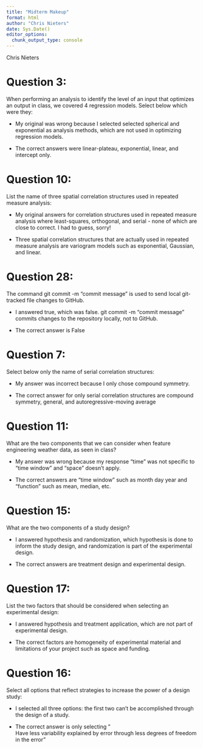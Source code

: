 ```yaml
---
title: "Midterm Makeup"
format: html
author: "Chris Nieters"
date: Sys.Date()
editor_options:
  chunk_output_type: console
---
```


Chris Nieters

# Question 3:
When performing an analysis to identify the level of an input that optimizes an output in class, we covered 4 regression models. Select below which were they:

  - My original was wrong because I selected selected spherical and exponential as analysis methods, which are not used in optimizing regression models. 
  
  - The correct answers were linear-plateau, exponential, linear, and intercept only. 
  
  
# Question 10: 
List the name of three spatial correlation structures used in repeated measure analysis:

  - My original answers for correlation structures used in repeated measure analysis where least-squares, orthogonal, and serial - none of which are close to correct. I had to guess, sorry!
  
  - Three spatial correlation structures that are actually used in repeated measure analysis are variogram models such as exponential, Gaussian, and linear.
  

# Question 28:
The command
git commit -m "commit message"
is used to send local git-tracked file changes to GitHub.

  - I answered true, which was false. git commit -m "commit message" commits changes to the repository locally, not to GitHub.
  
  - The correct answer is False
  

# Question 7:
Select below only the name of serial correlation structures:

  - My answer was incorrect because I only chose compound symmetry.

  - The correct answer for only serial correlation structures are compound symmetry, general, and autoregressive-moving average
  

# Question 11:
What are the two components that we can consider when feature engineering weather data, as seen in class?

  - My answer was wrong because my response "time" was not specific to "time window" and "space" doesn't apply.

  - The correct answers are "time window" such as month day year and "function" such as mean, median, etc.

# Question 15:
What are the two components of a study design?

  - I answered hypothesis and randomization, which hypothesis is done to inform the study design, and randomization is part of the experimental design.
  
  - The correct answers are treatment design and experimental design.
  

# Question 17:
List the two factors that should be considered when selecting an experimental design:

  - I answered hypothesis and treatment application, which are not part of experimental design.
  
  - The correct factors are homogeneity of experimental material and limitations of your project such as space and funding.
  
# Question 16:
Select all options that reflect strategies to increase the power of a design study:

  - I selected all three options: the first two can't be accomplished through the design of a study.
  
  - The correct answer is only selecting "	
Have less variability explained by error through less degrees of freedom in the error"


  
